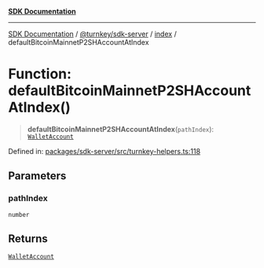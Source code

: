 [**SDK Documentation**](../../../../README.mdx)

***

[SDK Documentation](../../../../packages.mdx) / [@turnkey/sdk-server](../../README.mdx) / [index](../README.mdx) / defaultBitcoinMainnetP2SHAccountAtIndex

# Function: defaultBitcoinMainnetP2SHAccountAtIndex()

> **defaultBitcoinMainnetP2SHAccountAtIndex**(`pathIndex`): [`WalletAccount`](../interfaces/WalletAccount.mdx)

Defined in: [packages/sdk-server/src/turnkey-helpers.ts:118](https://github.com/tkhq/sdk/blob/078f5423e923fbd1d7fd39440402d7f01d09c3d0/packages/sdk-server/src/turnkey-helpers.ts#L118)

## Parameters

### pathIndex

`number`

## Returns

[`WalletAccount`](../interfaces/WalletAccount.mdx)
